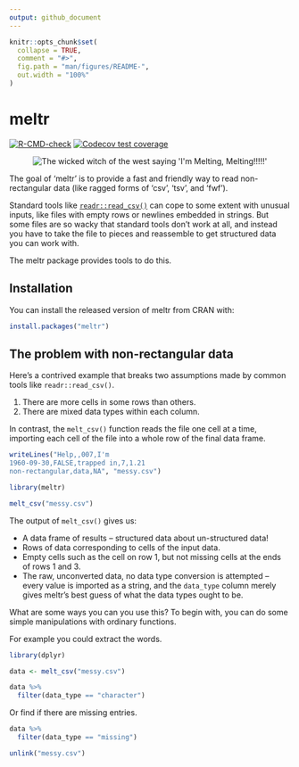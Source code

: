```yaml
---
output: github_document
---
```


<!-- README.md is generated from README.Rmd. Please edit that file -->

```r
knitr::opts_chunk$set(
  collapse = TRUE,
  comment = "#>",
  fig.path = "man/figures/README-",
  out.width = "100%"
)
```

# meltr

<!-- badges: start -->
[![R-CMD-check](https://github.com/r-lib/meltr/workflows/R-CMD-check/badge.svg)](https://github.com/r-lib/meltr/actions)
[![Codecov test coverage](https://codecov.io/gh/r-lib/meltr/branch/master/graph/badge.svg)](https://codecov.io/gh/r-lib/meltr?branch=master)
<!-- badges: end -->

<p align="center">
  <img src="https://nacnudus.github.io/duncangarmonsway/posts/2018-12-29-meltcsv/im_melting_wicked_witch_of_the_west.jpg" alt="The wicked witch of the west saying 'I'm Melting, Melting!!!!!'">
</p>

The goal of 'meltr' is to provide a fast and friendly way to read
non-rectangular data (like ragged forms of 'csv', 'tsv', and 'fwf').

Standard tools like [`readr::read_csv()`](https://readr.tidyverse.org/reference/read_delim.html) can cope to some extent with unusual inputs, like files with empty rows or newlines embedded in strings.
But some files are so wacky that standard tools don't work at all, and instead you have to take the file to pieces and reassemble to get structured data you can work with.

The meltr package provides tools to do this.

## Installation

You can install the released version of meltr from CRAN with:

``` r
install.packages("meltr")
```

## The problem with non-rectangular data

Here's a contrived example that breaks two assumptions made by common tools like `readr::read_csv()`.

1. There are more cells in some rows than others.
2. There are mixed data types within each column.

In contrast, the `melt_csv()` function reads the file one cell at a time, importing each cell of the file into a whole row of the final data frame.

```r
writeLines("Help,,007,I'm
1960-09-30,FALSE,trapped in,7,1.21
non-rectangular,data,NA", "messy.csv")

library(meltr)

melt_csv("messy.csv")
```

The output of `melt_csv()` gives us:

- A data frame of results – structured data about un-structured data!
- Rows of data corresponding to cells of the input data.
- Empty cells such as the cell on row 1, but not missing cells at the ends of rows 1 and 3.
- The raw, unconverted data, no data type conversion is attempted – every value is imported as a string, and the `data_type` column merely gives meltr's best guess of what the data types ought to be.

What are some ways you can you use this?
To begin with, you can do some simple manipulations with ordinary functions.

For example you could extract the words.

```r
library(dplyr)

data <- melt_csv("messy.csv")

data %>%
  filter(data_type == "character")
```

Or find if there are missing entries.

```r
data %>%
  filter(data_type == "missing")
```

```r
unlink("messy.csv")
```
